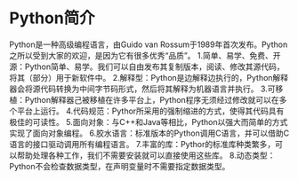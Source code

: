 # Python简介

Python是一种高级编程语言，由Guido van Rossum于1989年首次发布。Python之所以受到大家的欢迎，是因为它有很多优秀“品质”。
1.简单、易学、免费、开源：Python简单、易学。我们可以自由发布其复制版本，阅读、修改其源代码，将其（部分）用于新软件中。
2.解释型：Python是边解释边执行的，Python解释器会将源代码转换为中间字节码形式，然后将其解释为机器语言并执行。
3.可移植：Python解释器己被移植在许多平台上，Python程序无须经过修改就可以在多个平台上运行。
4.代码规范：Pythor所采用的强制缩进的方式，使得其代码具有极佳的可读性。
5.面向对象：与C++和Java等相比，Python以强大而简单的方式实现了面向对象编程。
6.胶水语言：标准版本的Python调用C语言，并可以借助C语言的接口驱动调用所有编程语言。
7.丰富的库：Pythor的标准库种类繁多，可以帮助处理各种工作，我们不需要安装就可以直接使用这些库。
8.动态类型：Python不会检查数据类型，在声明变量时不需要指定数据类型。


